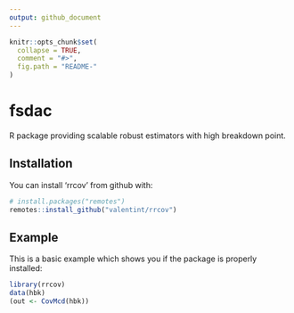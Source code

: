 ---
output: github_document
---

<!-- README.md is generated from README.Rmd. Please edit that file -->

```{r, echo = FALSE}
knitr::opts_chunk$set(
  collapse = TRUE,
  comment = "#>",
  fig.path = "README-"
)
```

# fsdac

R package providing scalable robust estimators with high breakdown point.

## Installation

You can install 'rrcov' from github with:

```{r gh-installation, eval = FALSE}
# install.packages("remotes")
remotes::install_github("valentint/rrcov")
```

## Example

This is a basic example which shows you if the package is properly installed:

```{r example}

library(rrcov)
data(hbk)
(out <- CovMcd(hbk))

```

